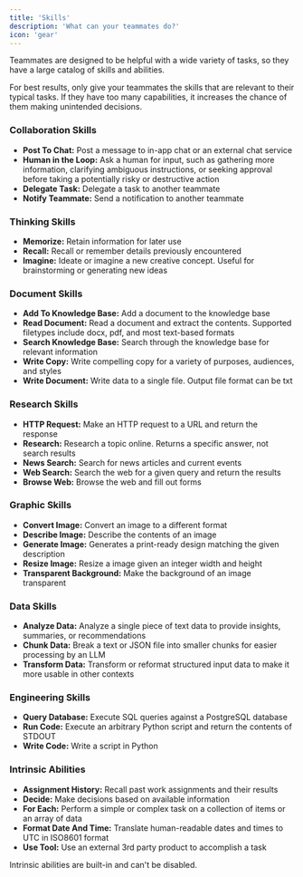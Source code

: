 ```yaml
---
title: 'Skills'
description: 'What can your teammates do?'
icon: 'gear'
---
```


Teammates are designed to be helpful with a wide variety of tasks, so they have a large catalog of skills and abilities.

<Note>
For best results, only give your teammates the skills that are relevant to their typical tasks. If they have too many capabilities, it increases the chance of them making unintended decisions.
</Note>

### Collaboration Skills
- **Post To Chat:** Post a message to in-app chat or an external chat service
- **Human in the Loop:** Ask a human for input, such as gathering more information, clarifying ambiguous instructions, or seeking approval before taking a potentially risky or destructive action
- **Delegate Task:** Delegate a task to another teammate
- **Notify Teammate:** Send a notification to another teammate

### Thinking Skills
- **Memorize:** Retain information for later use
- **Recall:** Recall or remember details previously encountered
- **Imagine:** Ideate or imagine a new creative concept. Useful for brainstorming or generating new ideas

### Document Skills
- **Add To Knowledge Base:** Add a document to the knowledge base
- **Read Document:** Read a document and extract the contents. Supported filetypes include docx, pdf, and most text-based formats
- **Search Knowledge Base:** Search through the knowledge base for relevant information
- **Write Copy:** Write compelling copy for a variety of purposes, audiences, and styles
- **Write Document:** Write data to a single file. Output file format can be txt

### Research Skills
- **HTTP Request:** Make an HTTP request to a URL and return the response
- **Research:** Research a topic online. Returns a specific answer, not search results
- **News Search:** Search for news articles and current events
- **Web Search:** Search the web for a given query and return the results
- **Browse Web:** Browse the web and fill out forms

### Graphic Skills
- **Convert Image:** Convert an image to a different format
- **Describe Image:** Describe the contents of an image
- **Generate Image:** Generates a print-ready design matching the given description
- **Resize Image:** Resize a image given an integer width and height
- **Transparent Background:** Make the background of an image transparent

### Data Skills
- **Analyze Data:** Analyze a single piece of text data to provide insights, summaries, or recommendations
- **Chunk Data:** Break a text or JSON file into smaller chunks for easier processing by an LLM
- **Transform Data:** Transform or reformat structured input data to make it more usable in other contexts

### Engineering Skills
- **Query Database:** Execute SQL queries against a PostgreSQL database
- **Run Code:** Execute an arbitrary Python script and return the contents of STDOUT
- **Write Code:** Write a script in Python

### Intrinsic Abilities
- **Assignment History:** Recall past work assignments and their results
- **Decide:** Make decisions based on available information
- **For Each:** Perform a simple or complex task on a collection of items or an array of data
- **Format Date And Time:** Translate human-readable dates and times to UTC in ISO8601 format
- **Use Tool:** Use an external 3rd party product to accomplish a task
<Info>
Intrinsic abilities are built-in and can't be disabled.
</Info>


